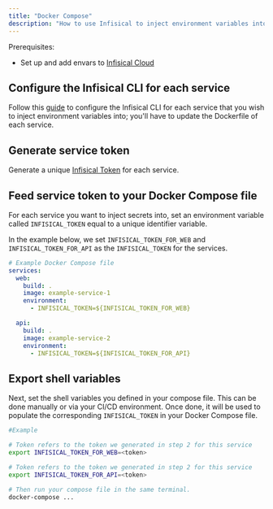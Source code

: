 ```yaml
---
title: "Docker Compose"
description: "How to use Infisical to inject environment variables into services defined in your Docker Compose file."
---
```


Prerequisites:

- Set up and add envars to [Infisical Cloud](https://app.infisical.com)

## Configure the Infisical CLI for each service

Follow this [guide](./docker) to configure the Infisical CLI for each service that you wish to inject environment variables into; you'll have to update the Dockerfile of each service.

## Generate service token 

Generate a unique [Infisical Token](/documentation/platform/token) for each service.

## Feed service token to your Docker Compose file

For each service you want to inject secrets into, set an environment variable called `INFISICAL_TOKEN` equal to a unique identifier variable.

In the example below, we set `INFISICAL_TOKEN_FOR_WEB` and `INFISICAL_TOKEN_FOR_API` as the `INFISICAL_TOKEN` for the services.

```yaml
# Example Docker Compose file
services:
  web:
    build: .
    image: example-service-1
    environment:
      - INFISICAL_TOKEN=${INFISICAL_TOKEN_FOR_WEB}

  api:
    build: .
    image: example-service-2
    environment:
      - INFISICAL_TOKEN=${INFISICAL_TOKEN_FOR_API}
```

## Export shell variables

Next, set the shell variables you defined in your compose file. This can be done manually or via your CI/CD environment. Once done, it will be used to populate the corresponding `INFISICAL_TOKEN`
in your Docker Compose file.

```bash
#Example

# Token refers to the token we generated in step 2 for this service
export INFISICAL_TOKEN_FOR_WEB=<token>

# Token refers to the token we generated in step 2 for this service
export INFISICAL_TOKEN_FOR_API=<token>

# Then run your compose file in the same terminal.
docker-compose ...
```
